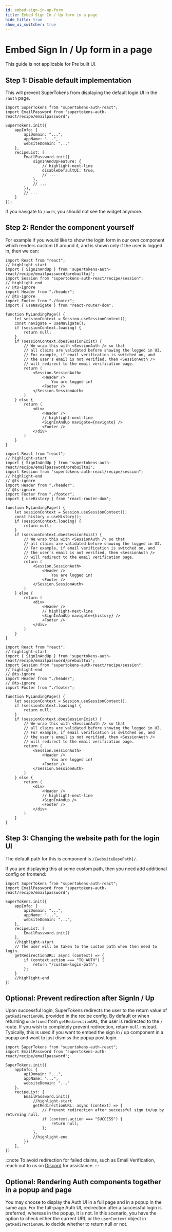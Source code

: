 ```yaml
---
id: embed-sign-in-up-form
title: Embed Sign In / Up form in a page
hide_title: true
show_ui_switcher: true
---
```


# Embed Sign In / Up form in a page 

<PreBuiltOrCustomUISwitcher>

<PreBuiltUIContent>
This guide is not applicable for Pre built UI.
</PreBuiltUIContent>

<CustomUIContent>

## Step 1: Disable default implementation

This will prevent SuperTokens from displaying the default login UI in the `/auth` page.

<FrontendPreBuiltUITabs>
<TabItem value="reactjs">

```tsx
import SuperTokens from "supertokens-auth-react";
import EmailPassword from "supertokens-auth-react/recipe/emailpassword";

SuperTokens.init({
    appInfo: {
        apiDomain: "...",
        appName: "...",
        websiteDomain: "..."
    },
    recipeList: [
        EmailPassword.init({
            signInAndUpFeature: {
                // highlight-next-line
                disableDefaultUI: true,
                // ...
            },
            // ...
        }),
        // ...
    ]
});
```
</TabItem>
</FrontendPreBuiltUITabs>

If you navigate to `/auth`, you should not see the widget anymore.

## Step 2: Render the component yourself

For example if you would like to show the login form in our own component which renders custom UI around it, and is shown only if the user is logged in, then we can:

<FrontendPreBuiltUITabs>
<TabItem value="reactjs">
<Question
    question="Do you use react-router-dom?">
<Answer title="Yes">

<RRDVersionSubTabs>

<TabItem value="v6">

```tsx
import React from "react";
// highlight-start
import { SignInAndUp } from 'supertokens-auth-react/recipe/emailpassword/prebuiltui';
import Session from "supertokens-auth-react/recipe/session";
// highlight-end
// @ts-ignore
import Header from "./header";
// @ts-ignore
import Footer from "./footer";
import { useNavigate } from "react-router-dom";

function MyLandingPage() {
    let sessionContext = Session.useSessionContext();
    const navigate = useNavigate();
    if (sessionContext.loading) {
        return null;
    }
    if (sessionContext.doesSessionExist) {
        // We wrap this with <SessionAuth /> so that
        // all claims are validated before showing the logged in UI.
        // For example, if email verification is switched on, and
        // the user's email is not verified, then <SessionAuth />
        // will redirect to the email verification page.
        return (
            <Session.SessionAuth>
                <Header />
                    You are logged in!
                <Footer />
            </Session.SessionAuth>
        )
    } else {
        return (
            <div>
                <Header />
                // highlight-next-line
                <SignInAndUp navigate={navigate} />
                <Footer />
            </div>
        )
    }
}
```

</TabItem>

<TabItem value="v5">

```tsx
import React from "react";
// highlight-start
import { SignInAndUp } from 'supertokens-auth-react/recipe/emailpassword/prebuiltui';
import Session from "supertokens-auth-react/recipe/session";
// highlight-end
// @ts-ignore
import Header from "./header";
// @ts-ignore
import Footer from "./footer";
import { useHistory } from 'react-router-dom';

function MyLandingPage() {
    let sessionContext = Session.useSessionContext();
    const history = useHistory();
    if (sessionContext.loading) {
        return null;
    }
    if (sessionContext.doesSessionExist) {
        // We wrap this with <SessionAuth /> so that
        // all claims are validated before showing the logged in UI.
        // For example, if email verification is switched on, and
        // the user's email is not verified, then <SessionAuth />
        // will redirect to the email verification page.
        return (
            <Session.SessionAuth>
                <Header />
                    You are logged in!
                <Footer />
            </Session.SessionAuth>
        )
    } else {
        return (
            <div>
                <Header />
                // highlight-next-line
                <SignInAndUp navigate={history} />
                <Footer />
            </div>
        )
    }
}
```

</TabItem>

</RRDVersionSubTabs>

</Answer>
<Answer title="No">


```tsx
import React from "react";
// highlight-start
import { SignInAndUp } from 'supertokens-auth-react/recipe/emailpassword/prebuiltui';
import Session from "supertokens-auth-react/recipe/session";
// highlight-end
// @ts-ignore
import Header from "./header";
// @ts-ignore
import Footer from "./footer";

function MyLandingPage() {
    let sessionContext = Session.useSessionContext();
    if (sessionContext.loading) {
        return null;
    }
    if (sessionContext.doesSessionExist) {
        // We wrap this with <SessionAuth /> so that
        // all claims are validated before showing the logged in UI.
        // For example, if email verification is switched on, and
        // the user's email is not verified, then <SessionAuth />
        // will redirect to the email verification page.
        return (
            <Session.SessionAuth>
                <Header />
                    You are logged in!
                <Footer />
            </Session.SessionAuth>
        )
    } else {
        return (
            <div>
                <Header />
                // highlight-next-line
                <SignInAndUp />
                <Footer />
            </div>
        )
    }
}
```

</Answer>
</Question>

</TabItem>
</FrontendPreBuiltUITabs>

## Step 3: Changing the website path for the login UI

The default path for this is component is `/{websiteBasePath}/`.

If you are displaying this at some custom path, then you need add additional config on frontend:

<FrontendPreBuiltUITabs>
<TabItem value="reactjs">

```tsx
import SuperTokens from "supertokens-auth-react";
import EmailPassword from "supertokens-auth-react/recipe/emailpassword";

SuperTokens.init({
    appInfo: {
        apiDomain: "...",
        appName: "...",
        websiteDomain: "...",
    },
    recipeList: [
        EmailPassword.init()
    ],
    //highlight-start
    // The user will be taken to the custom path when then need to login.
    getRedirectionURL: async (context) => {
        if (context.action === "TO_AUTH") {
            return "/custom-login-path";
        };
    }
    //highlight-end
})
```
</TabItem>
</FrontendPreBuiltUITabs>

## Optional: Prevent redirection after SignIn / Up

Upon successful login, SuperTokens redirects the user to the return value of `getRedirectionURL` provided in the recipe config. By default or when returning `undefined` from `getRedirectionURL`, the user is redirected to the `/` route. If you wish to completely prevent redirection, return `null` instead. Typically, this is used if you want to embed the sign in / up component in a popup and want to just dismiss the popup post login.

<FrontendPreBuiltUITabs>
<TabItem value="reactjs">

```tsx
import SuperTokens from "supertokens-auth-react";
import EmailPassword from "supertokens-auth-react/recipe/emailpassword";

SuperTokens.init({
    appInfo: {
        apiDomain: "...",
        appName: "...",
        websiteDomain: "..."
    },
    recipeList: [
        EmailPassword.init({
            //highlight-start
            getRedirectionURL: async (context) => {
                // Prevent redirection after successful sign in/up by returning null.
                if (context.action === "SUCCESS") {
                    return null;
                };
            },
            //highlight-end
        })
    ],
})
```
</TabItem>
</FrontendPreBuiltUITabs>

:::note
To avoid redirection for failed claims, such as Email Verification, reach out to us on [Discord](https://supertokens.com/discord) for assistance.
:::

## Optional: Rendering Auth components together in a popup and page

You may choose to display the Auth UI in a full page and in a popup in the same app. For the full-page Auth UI, redirection after a successful login is preferred, whereas in the popup, it is not. In this scenario, you have the option to check either the current URL or the `userContext` object in `getRedirectionURL` to decide whether to return null or not.

</CustomUIContent>

</PreBuiltOrCustomUISwitcher>